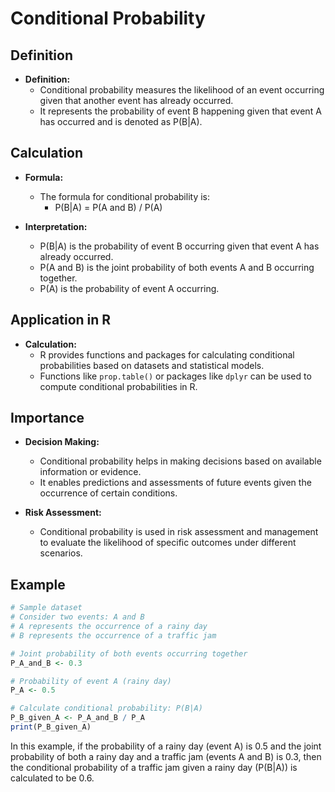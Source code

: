 # Conditional Probability

## Definition

- **Definition:**
  - Conditional probability measures the likelihood of an event occurring given that another event has already occurred.
  - It represents the probability of event B happening given that event A has occurred and is denoted as P(B|A).

## Calculation

- **Formula:**
  - The formula for conditional probability is:
    - P(B|A) = P(A and B) / P(A)

- **Interpretation:**
  - P(B|A) is the probability of event B occurring given that event A has already occurred.
  - P(A and B) is the joint probability of both events A and B occurring together.
  - P(A) is the probability of event A occurring.

## Application in R

- **Calculation:**
  - R provides functions and packages for calculating conditional probabilities based on datasets and statistical models.
  - Functions like `prop.table()` or packages like `dplyr` can be used to compute conditional probabilities in R.

## Importance

- **Decision Making:**
  - Conditional probability helps in making decisions based on available information or evidence.
  - It enables predictions and assessments of future events given the occurrence of certain conditions.

- **Risk Assessment:**
  - Conditional probability is used in risk assessment and management to evaluate the likelihood of specific outcomes under different scenarios.

## Example

```r
# Sample dataset
# Consider two events: A and B
# A represents the occurrence of a rainy day
# B represents the occurrence of a traffic jam

# Joint probability of both events occurring together
P_A_and_B <- 0.3

# Probability of event A (rainy day)
P_A <- 0.5

# Calculate conditional probability: P(B|A)
P_B_given_A <- P_A_and_B / P_A
print(P_B_given_A)
```

In this example, if the probability of a rainy day (event A) is 0.5 and the joint probability of both a rainy day and a traffic jam (events A and B) is 0.3, then the conditional probability of a traffic jam given a rainy day (P(B|A)) is calculated to be 0.6.